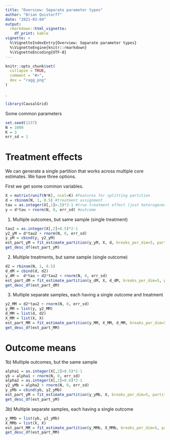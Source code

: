 ```yaml
---
title: "Overview: Separate parameter types"
author: "Brian Quistorff"
date: "2021-03-04"
output: 
  rmarkdown::html_vignette:
    df_print: kable
vignette: >
  %\VignetteIndexEntry{Overview: Separate parameter types}
  %\VignetteEngine{knitr::rmarkdown}
  %\VignetteEncoding{UTF-8}
---
```


```r
knitr::opts_chunk$set(
  collapse = TRUE,
  comment = "#>",
  dev = "ragg_png"
)
```
.

```r
library(CausalGrid)
```


Some common parameters
```r
set.seed(1337)
N = 1000
K = 3
err_sd = 1
```

# Treatment effects
We can generate a single partition that works across multiple core estimates. We have three options.

First we get some common variables.
```r
X = matrix(runif(N*K), ncol=K) #Features for splitting partition
d = rbinom(N, 1, 0.5) #treatment assignment
tau = as.integer(X[,1]>.5)*2-1 #true treatment effect (just heterogeneous across X1)
y = d*tau + rnorm(N, 0, err_sd) #outcome
```


1) Multiple outcomes, but same sample (single treatment)
```r
tau2 = as.integer(X[,2]>0.5)*2-1
y2_yM = d*tau2 + rnorm(N, 0, err_sd)
y_yM = cbind(y, y2_yM)
est_part_yM = fit_estimate_partition(y_yM, X, d, breaks_per_dim=5, partition_i = 3)
get_desc_df(est_part_yM)
```

2) Multiple treatments, but same sample (single outcome)
```r
d2 = rbinom(N, 1, 0.5)
d_dM = cbind(d, d2)
y_dM =  d*tau + d2*tau2 + rnorm(N, 0, err_sd)
est_part_dM = fit_estimate_partition(y_dM, X, d_dM, breaks_per_dim=5, partition_i = 3)
get_desc_df(est_part_dM)
```

3) Multiple separate samples, each having a single outcome and treatment
```r
y2_MM = d2*tau2 + rnorm(N, 0, err_sd)
y_MM = list(y, y2_MM)
d_MM = list(d, d2)
X_MM = list(X, X)
est_part_MM = fit_estimate_partition(y_MM, X_MM, d_MM, breaks_per_dim=5, partition_i = 3)
get_desc_df(est_part_MM)
```

# Outcome means

1b) Multiple outcomes, but the same sample
```r
alpha1 = as.integer(X[,2]>0.5)*2-1
yb = alpha1 + rnorm(N, 0, err_sd)
alpha2 = as.integer(X[,2]>0.6)*2-1
y2_yMb = alpha2 + rnorm(N, 0, err_sd)
y_yMb = cbind(yb, y2_yMb)
est_part_yM = fit_estimate_partition(y_yMb, X, breaks_per_dim=5, partition_i = 3)
get_desc_df(est_part_yM)
```

3b) Multiple separate samples, each having a single outcome
```r
y_MMb = list(yb, y2_yMb)
X_MMb = list(X, X)
est_part_MM = fit_estimate_partition(y_MMb, X_MMb, breaks_per_dim=5, partition_i = 3)
get_desc_df(est_part_MM)
```


